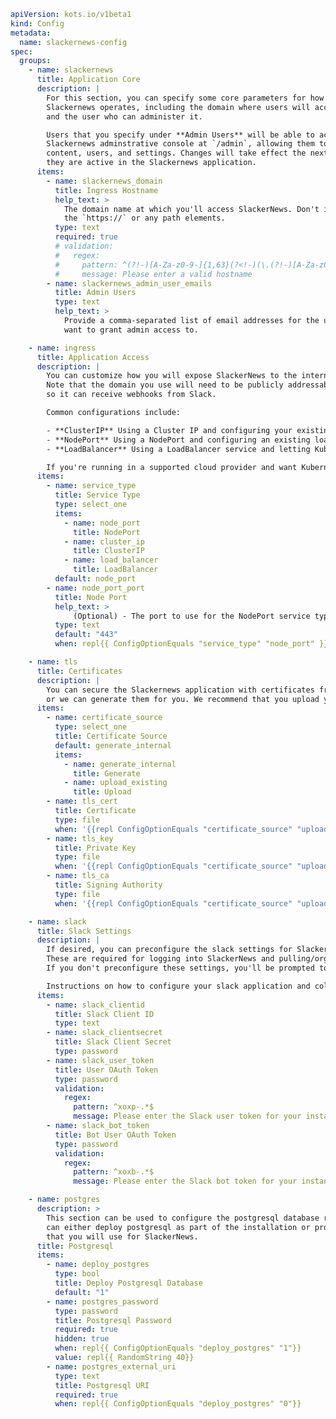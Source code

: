 ```yaml
apiVersion: kots.io/v1beta1
kind: Config
metadata:
  name: slackernews-config
spec:
  groups:
    - name: slackernews
      title: Application Core
      description: |
        For this section, you can specify some core parameters for how
        Slackernews operates, including the domain where users will access it
        and the user who can administer it.

        Users that you specify under **Admin Users** will be able to access the
        Slackernews adminstrative console at `/admin`, allowing them to manage
        content, users, and settings. Changes will take effect the next time
        they are active in the Slackernews application.
      items:
        - name: slackernews_domain
          title: Ingress Hostname
          help_text: >
            The domain name at which you'll access SlackerNews. Don't include
            the `https://` or any path elements.
          type: text
          required: true
          # validation:
          #   regex:
          #     pattern: ^(?!-)[A-Za-z0-9-]{1,63}(?<!-)(\.(?!-)[A-Za-z0-9-]{1,63}(?<!-))*\.[A-Za-z]{2,}$
          #     message: Please enter a valid hostname
        - name: slackernews_admin_user_emails
          title: Admin Users
          type: text
          help_text: >
            Provide a comma-separated list of email addresses for the users you
            want to grant admin access to.

    - name: ingress
      title: Application Access
      description: |
        You can customize how you will expose SlackerNews to the internet.
        Note that the domain you use will need to be publicly addressable with certs signed by a public authority
        so it can receive webhooks from Slack.

        Common configurations include:

        - **ClusterIP** Using a Cluster IP and configuring your existing ingress controller to route traffic to SlackerNews
        - **NodePort** Using a NodePort and configuring an existing load balancer to route traffic to SlackerNews
        - **LoadBalancer** Using a LoadBalancer service and letting Kubernetes provision a load balancer for you

        If you're running in a supported cloud provider and want Kubernetes to provision a Load Balancer, use LoadBalancer.
      items:
        - name: service_type
          title: Service Type
          type: select_one
          items:
            - name: node_port
              title: NodePort
            - name: cluster_ip
              title: ClusterIP
            - name: load_balancer
              title: LoadBalancer
          default: node_port
        - name: node_port_port
          title: Node Port
          help_text: >
              (Optional) - The port to use for the NodePort service type. Leave this blank to have Kubernetes choose a port for you.
          type: text
          default: "443"
          when: repl{{ ConfigOptionEquals "service_type" "node_port" }}

    - name: tls
      title: Certificates
      description: |
        You can secure the Slackernews application with certificates from a trusted certificate authority
        or we can generate them for you. We recommend that you upload your own certificates for production installations.
      items:
        - name: certificate_source
          type: select_one
          title: Certificate Source
          default: generate_internal
          items:
            - name: generate_internal
              title: Generate
            - name: upload_existing
              title: Upload
        - name: tls_cert
          title: Certificate
          type: file
          when: '{{repl ConfigOptionEquals "certificate_source" "upload_existing"}}'
        - name: tls_key
          title: Private Key
          type: file
          when: '{{repl ConfigOptionEquals "certificate_source" "upload_existing"}}'
        - name: tls_ca
          title: Signing Authority
          type: file
          when: '{{repl ConfigOptionEquals "certificate_source" "upload_existing"}}'

    - name: slack
      title: Slack Settings
      description: |
        If desired, you can preconfigure the slack settings for SlackerNews.
        These are required for logging into SlackerNews and pulling/organizing content from your slack instance.
        If you don't preconfigure these settings, you'll be prompted to configure them when you first access SlackerNews.

        Instructions on how to configure your slack application and collect these values can be found in [the SlackerNews slack documentation](https://docs.slackernews.io/slack/).
      items:
        - name: slack_clientid
          title: Slack Client ID
          type: text
        - name: slack_clientsecret
          title: Slack Client Secret
          type: password
        - name: slack_user_token
          title: User OAuth Token
          type: password
          validation:
            regex:
              pattern: ^xoxp-.*$
              message: Please enter the Slack user token for your instance of Slackernews
        - name: slack_bot_token
          title: Bot User OAuth Token
          type: password
          validation:
            regex:
              pattern: ^xoxb-.*$
              message: Please enter the Slack bot token for your instance of Slackernews

    - name: postgres
      description: >
        This section can be used to configure the postgresql database required by SlackerNews. You
        can either deploy postgresql as part of the installation or provide an external URI to an existing postgresql instance
        that you will use for SlackerNews.
      title: Postgresql
      items:
        - name: deploy_postgres
          type: bool
          title: Deploy Postgresql Database
          default: "1"
        - name: postgres_password
          type: password
          title: Postgresql Password
          required: true
          hidden: true
          when: repl{{ ConfigOptionEquals "deploy_postgres" "1"}}
          value: repl{{ RandomString 40}}
        - name: postgres_external_uri
          type: text
          title: Postgresql URI
          required: true
          when: repl{{ ConfigOptionEquals "deploy_postgres" "0"}}
```          